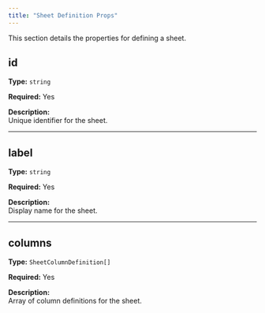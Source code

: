 ```yaml
---
title: "Sheet Definition Props"
---
```


This section details the properties for defining a sheet.

## id

**Type:** `string`

**Required:** Yes

**Description:**  
Unique identifier for the sheet.

---

## label

**Type:** `string`

**Required:** Yes

**Description:**  
Display name for the sheet.

---

## columns

**Type:** `SheetColumnDefinition[]`

**Required:** Yes

**Description:**  
Array of column definitions for the sheet.
